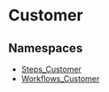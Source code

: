 
# Customer

## Namespaces

- [Steps\_Customer](../core_flows.Steps_Customer/page.mdx)
- [Workflows\_Customer](../core_flows.Workflows_Customer/page.mdx)
